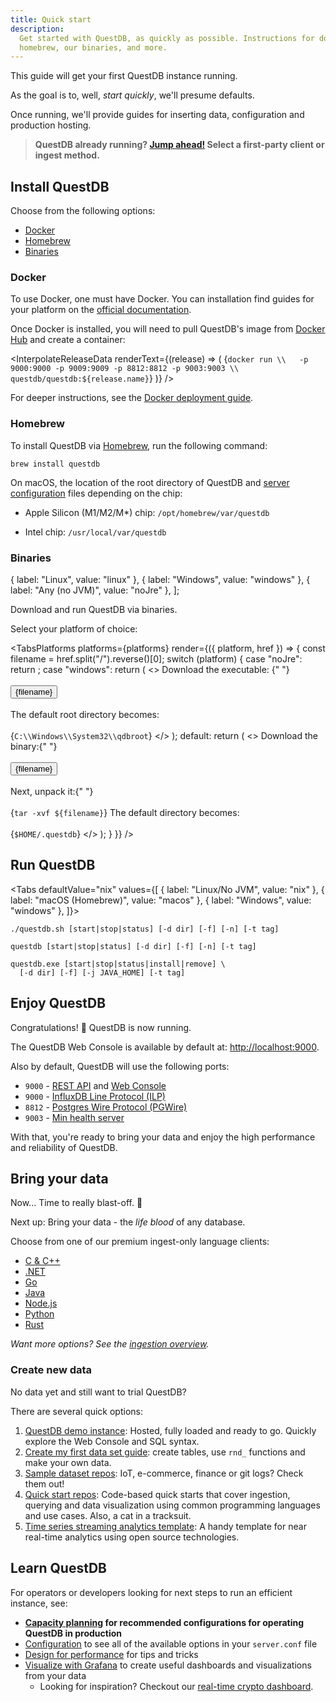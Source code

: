 ```yaml
---
title: Quick start
description:
  Get started with QuestDB, as quickly as possible. Instructions for docker,
  homebrew, our binaries, and more.
---
```













This guide will get your first QuestDB instance running.

As the goal is to, well, _start quickly_, we'll presume defaults.

Once running, we'll provide guides for inserting data, configuration and
production hosting.

> **QuestDB already running? [Jump ahead!](/docs/quick-start/#bring-your-data)
> Select a first-party client or ingest method.**

## Install QuestDB

Choose from the following options:

- [Docker](#docker)
- [Homebrew](#homebrew)
- [Binaries](#binaries)

### Docker

To use Docker, one must have Docker. You can installation find guides for your
platform on the [official documentation](https://docs.docker.com/get-docker/).

Once Docker is installed, you will need to pull QuestDB's image from
[Docker Hub](https://hub.docker.com/r/questdb/questdb) and create a container:

<InterpolateReleaseData
  renderText={(release) => (
    <CodeBlock className="language-shell">
      {`docker run \\   -p 9000:9000 -p 9009:9009 -p 8812:8812 -p 9003:9003 \\   questdb/questdb:${release.name}`}
    </CodeBlock>
  )}
/>

For deeper instructions, see the
[Docker deployment guide](/docs/deployment/docker/).

### Homebrew

To install QuestDB via [Homebrew](https://brew.sh/), run the following command:

```shell
brew install questdb
```

On macOS, the location of the root directory of QuestDB and
[server configuration](/docs/configuration/) files depending on the chip:

- Apple Silicon (M1/M2/M\*) chip: `/opt/homebrew/var/questdb`

- Intel chip: `/usr/local/var/questdb`

### Binaries

  { label: "Linux", value: "linux" },
  { label: "Windows", value: "windows" },
  { label: "Any (no JVM)", value: "noJre" },
];

Download and run QuestDB via binaries.

Select your platform of choice:

<!-- prettier-ignore-start -->

<TabsPlatforms
  platforms={platforms}
  render={({ platform, href }) => {
    const filename = href.split("/").reverse()[0];
    switch (platform) {
      case "noJre":
        return <NoJrePrerequisite href={href} label={filename} />;
      case "windows":
        return (
          <>
            Download the executable: {" "}
            <br />
            <br />
              <Button href={href} uppercase={false} variant="plain">
                {filename}
              </Button>
            <br />
            <br />
            The default root directory becomes:
            <br />
            <br />
            <CodeBlock className="language-shell">
              {`C:\\Windows\\System32\\qdbroot`}
            </CodeBlock>
          </>
        );
      default:
        return (
          <>
            Download the binary:{" "}
            <br />
            <br />
            <Button href={href} uppercase={false} variant="plain">
             {filename}
            </Button>
            <br />
            <br />
            Next, unpack it:{" "}
            <br />
            <br />
            <CodeBlock className="language-shell">
              {`tar -xvf ${filename}`}
            </CodeBlock>
            The default directory becomes:
            <br />
            <br />
            <CodeBlock className="language-shell">
              {`$HOME/.questdb`}
            </CodeBlock>
          </>
        );
    }
  }}
/>

<!-- prettier-ignore-end -->

## Run QuestDB

<Tabs defaultValue="nix" values={[ { label: "Linux/No JVM", value: "nix"
}, { label: "macOS (Homebrew)", value: "macos" }, { label: "Windows", value:
"windows" }, ]}>

<!-- prettier-ignore-end -->

<TabItem value="nix">

```shell
./questdb.sh [start|stop|status] [-d dir] [-f] [-n] [-t tag]
```

<OptionsNotWindows />

</TabItem>

<TabItem value="macos">

```shell
questdb [start|stop|status] [-d dir] [-f] [-n] [-t tag]
```

<OptionsNotWindows />

</TabItem>

<TabItem value="windows">

```shell
questdb.exe [start|stop|status|install|remove] \
  [-d dir] [-f] [-j JAVA_HOME] [-t tag]
```

<OptionsWindows />

</TabItem>

</Tabs>

<!-- prettier-ignore-start -->

## Enjoy QuestDB

Congratulations! 🎉 QuestDB is now running.

The QuestDB Web Console is available by default at:
[http://localhost:9000](http://localhost:9000).

Also by default, QuestDB will use the following ports:

- `9000` - [REST API](/docs/reference/api/rest/) and
  [Web Console](/docs/web-console/)
- `9000` - [InfluxDB Line Protocol (ILP)](/docs/reference/api/ilp/overview/)
- `8812` - [Postgres Wire Protocol (PGWire)](/docs/reference/api/postgres/)
- `9003` -
  [Min health server](/docs/operations/logging-metrics/#minimal-http-server)

With that, you're ready to bring your data and enjoy the high performance and
reliability of QuestDB.

## Bring your data

Now... Time to really blast-off. 🚀

Next up: Bring your data - the _life blood_ of any database.

Choose from one of our premium ingest-only language clients:

- [C & C++](/docs/clients/ingest-c-and-cpp)
- [.NET](/docs/clients/ingest-dotnet)
- [Go](/docs/clients/ingest-go)
- [Java](/docs/clients/java_ilp)
- [Node.js](/docs/clients/ingest-node)
- [Python](/docs/clients/ingest-python)
- [Rust](/docs/clients/ingest-rust)

_Want more options? See the [ingestion overview](/docs/ingestion-overview/)._

### Create new data

No data yet and still want to trial QuestDB?

There are several quick options:

1. [QuestDB demo instance](https://demo.questdb.io): Hosted, fully loaded and
   ready to go. Quickly explore the Web Console and SQL syntax.
2. [Create my first data set guide](/docs/guides/create-database/): create
   tables, use `rnd_` functions and make your own data.
3. [Sample dataset repos](https://github.com/questdb/sample-datasets): IoT,
   e-commerce, finance or git logs? Check them out!
4. [Quick start repos](https://github.com/questdb/questdb-quickstart):
   Code-based quick starts that cover ingestion, querying and data visualization
   using common programming languages and use cases. Also, a cat in a tracksuit.
5. [Time series streaming analytics template](https://github.com/questdb/time-series-streaming-analytics-template):
   A handy template for near real-time analytics using open source technologies.

## Learn QuestDB

For operators or developers looking for next steps to run an efficient instance,
see:

- **[Capacity planning](/docs/deployment/capacity-planning/) for recommended
  configurations for operating QuestDB in production**
- [Configuration](/docs/configuration/) to see all of the available options in
  your `server.conf` file
- [Design for performance](/docs/operations/design-for-performance/) for tips
  and tricks
- [Visualize with Grafana](/docs/third-party-tools/grafana/) to create useful
  dashboards and visualizations from your data
  - Looking for inspiration? Checkout our
    [real-time crypto dashboard](/dashboards/crypto/).
